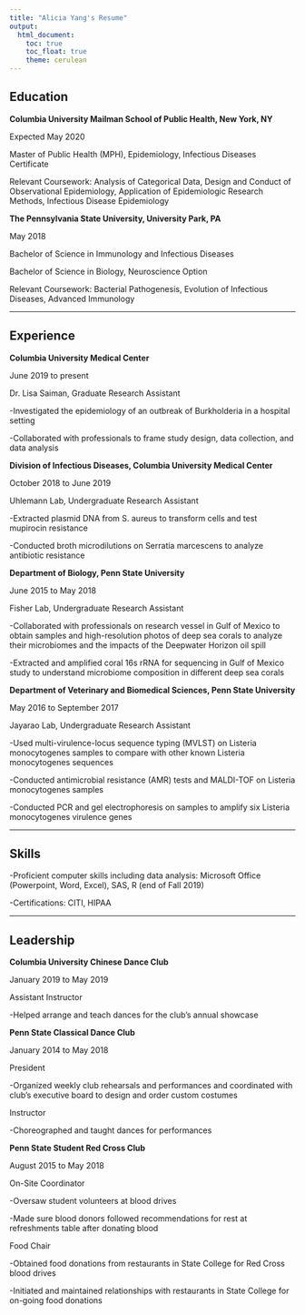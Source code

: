 ```yaml
---
title: "Alicia Yang's Resume"
output: 
  html_document:
    toc: true
    toc_float: true
    theme: cerulean
---
```


Education
---
**Columbia University Mailman School of Public Health, New York, NY** 

Expected May 2020

Master of Public Health (MPH), Epidemiology, Infectious Diseases Certificate

Relevant Coursework: Analysis of Categorical Data, Design and Conduct of Observational Epidemiology, Application of Epidemiologic Research Methods, Infectious Disease Epidemiology


**The Pennsylvania State University, University Park, PA** 	  

May 2018

Bachelor of Science in Immunology and Infectious Diseases			

Bachelor of Science in Biology, Neuroscience Option

Relevant Coursework: Bacterial Pathogenesis, Evolution of Infectious Diseases, Advanced Immunology 	

---

Experience
---
**Columbia University Medical Center**		    

June 2019 to present

Dr. Lisa Saiman, Graduate Research Assistant

-Investigated the epidemiology of an outbreak of Burkholderia in a hospital setting

-Collaborated with professionals to frame study design, data collection, and data analysis


**Division of Infectious Diseases, Columbia University Medical Center**           

October 2018 to June 2019

Uhlemann Lab, Undergraduate Research Assistant

-Extracted plasmid DNA from S. aureus to transform cells and test mupirocin resistance

-Conducted broth microdilutions on Serratia marcescens to analyze antibiotic resistance  


**Department of Biology, Penn State University**				      	   

June 2015 to May 2018

Fisher Lab, Undergraduate Research Assistant

-Collaborated with professionals on research vessel in Gulf of Mexico to obtain samples and high-resolution photos of deep sea corals to analyze their microbiomes and the impacts of the Deepwater Horizon oil spill

-Extracted and amplified coral 16s rRNA for sequencing in Gulf of Mexico study to understand microbiome composition in different deep sea corals


**Department of Veterinary and Biomedical Sciences, Penn State University**

May 2016 to September 2017 

Jayarao Lab, Undergraduate Research Assistant

-Used multi-virulence-locus sequence typing (MVLST) on Listeria monocytogenes samples to compare with other known Listeria monocytogenes sequences

-Conducted antimicrobial resistance (AMR) tests and MALDI-TOF on Listeria monocytogenes samples

-Conducted PCR and gel electrophoresis on samples to amplify six Listeria monocytogenes virulence genes

---

Skills
---
-Proficient computer skills including data analysis: Microsoft Office (Powerpoint, Word, Excel), SAS, R (end of Fall 2019)

-Certifications: CITI, HIPAA

---

Leadership
---
**Columbia University Chinese Dance Club**

January 2019 to May 2019 

Assistant Instructor

-Helped arrange and teach dances for the club’s annual showcase                                                                 

**Penn State Classical Dance Club**  

January 2014 to May 2018

President

-Organized weekly club rehearsals and performances and coordinated with club’s executive board to design and order custom costumes 

Instructor

-Choreographed and taught dances for performances


**Penn State Student Red Cross Club**		

August 2015 to May 2018

On-Site Coordinator

-Oversaw student volunteers at blood drives

-Made sure blood donors followed recommendations for rest at refreshments table after donating blood

Food Chair

-Obtained food donations from restaurants in State College for Red Cross blood drives

-Initiated and maintained relationships with restaurants in State College for on-going food donations
